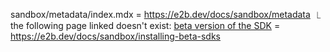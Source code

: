 sandbox/metadata/index.mdx = https://e2b.dev/docs/sandbox/metadata
 ⎿ the following page linked doesn't exist: [beta version of the SDK](/sandbox/installing-beta-sdks) = https://e2b.dev/docs/sandbox/installing-beta-sdks

